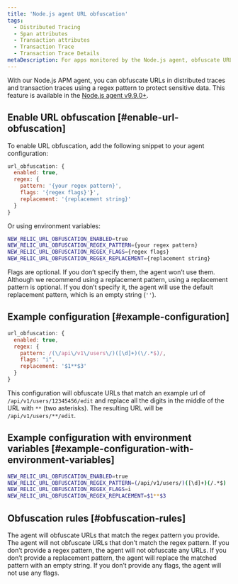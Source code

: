 ```yaml
---
title: 'Node.js agent URL obfuscation'
tags:
  - Distributed Tracing
  - Span attributes
  - Transaction attributes
  - Transaction Trace
  - Transaction Trace Details
metaDescription: For apps monitored by the Node.js agent, obfuscate URLS in distributed traces and transaction traces with a regex pattern that protects sensitive data.
---
```


With our Node.js APM agent, you can obfuscate URLs in distributed traces and transaction traces using a regex pattern to protect sensitive data. This feature is available in the [Node.js agent v9.9.0+](‘/docs/release-notes/agent-release-notes/nodejs-release-notes/’).

## Enable URL obfuscation [#enable-url-obfuscation]

To enable URL obfuscation, add the following snippet to your agent configuration:

```js
url_obfuscation: {
  enabled: true,
  regex: {
    pattern: '{your regex pattern}',
    flags: '{regex flags}'}',
    replacement: '{replacement string}'
  }
}

```

Or using environment variables:

```bash
NEW_RELIC_URL_OBFUSCATION_ENABLED=true
NEW_RELIC_URL_OBFUSCATION_REGEX_PATTERN={your regex pattern}
NEW_RELIC_URL_OBFUSCATION_REGEX_FLAGS={regex flags}
NEW_RELIC_URL_OBFUSCATION_REGEX_REPLACEMENT={replacement string}

```

Flags are optional. If you don’t specify them, the agent won’t use them.
Although we recommend using a replacement pattern, using a replacement pattern is optional. If you don’t specify it, the agent will use the default replacement pattern, which is an empty string (`''`).

## Example configuration [#example-configuration]

```js
url_obfuscation: {
  enabled: true,
  regex: {
    pattern: /(\/api\/v1\/users\/)([\d]+)(\/.*$)/,
    flags: "i",
    replacement: '$1**$3'
  }
}

```

This configuration will obfuscate URLs that match an example url of `/api/v1/users/12345456/edit` and replace all the digits in the middle of the URL with `**` (two asterisks). The resulting URL will be `/api/v1/users/**/edit`.

## Example configuration with environment variables [#example-configuration-with-environment-variables]

```bash
NEW_RELIC_URL_OBFUSCATION_ENABLED=true
NEW_RELIC_URL_OBFUSCATION_REGEX_PATTERN=(/api/v1/users/)([\d]+)(/.*$)
NEW_RELIC_URL_OBFUSCATION_REGEX_FLAGS=i
NEW_RELIC_URL_OBFUSCATION_REGEX_REPLACEMENT=$1**$3

```

## Obfuscation rules [#obfuscation-rules]

The agent will obfuscate URLs that match the regex pattern you provide. The agent will not obfuscate URLs that don’t match the regex pattern. If you don’t provide a regex pattern, the agent will not obfuscate any URLs. If you don’t provide a replacement pattern, the agent will replace the matched pattern with an empty string. If you don’t provide any flags, the agent will not use any flags.
